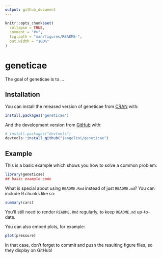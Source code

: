 ```yaml
---
output: github_document
---
```


<!-- README.md is generated from README.Rmd. Please edit that file -->

```r
knitr::opts_chunk$set(
  collapse = TRUE,
  comment = "#>",
  fig.path = "man/figures/README-",
  out.width = "100%"
)
```

# geneticae

<!-- badges: start -->
<!-- badges: end -->

The goal of geneticae is to ...

## Installation

You can install the released version of geneticae from [CRAN](https://CRAN.R-project.org) with:

``` r
install.packages("geneticae")
```

And the development version from [GitHub](https://github.com/) with:

``` r
# install.packages("devtools")
devtools::install_github("jangelini/geneticae")
```
## Example

This is a basic example which shows you how to solve a common problem:

```r
library(geneticae)
## basic example code
```

What is special about using `README.Rmd` instead of just `README.md`? You can include R chunks like so:

```r
summary(cars)
```

You'll still need to render `README.Rmd` regularly, to keep `README.md` up-to-date.

You can also embed plots, for example:

```r
plot(pressure)
```

In that case, don't forget to commit and push the resulting figure files, so they display on GitHub!
